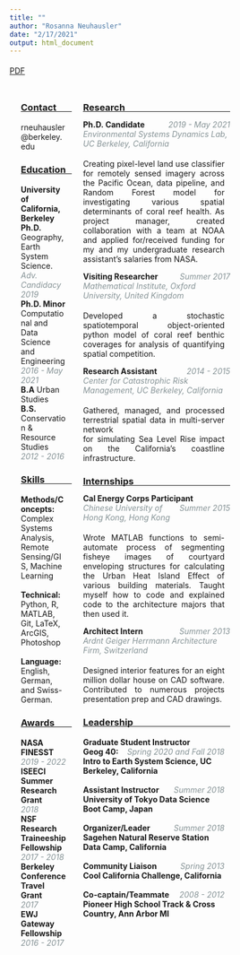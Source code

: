 ```yaml
---
title: ""
author: "Rosanna Neuhausler"
date: "2/17/2021"
output: html_document
---
```


<head>
<style>

i {
  color:#869396;
  font-size: 14px;
}

p {
  text-align: justify;
  padding-top: 5px;
  padding-right: 10px
  }

h3 {
  margin-bottom: -17px;
}

/* columns */
* {box-sizing: border-box;}

.column {
  float: left;
  padding: 10px;
}
.left {
  width: 30%;
  padding-left: 20px;
}
.right {
  width: 70%;
  padding-right: 20px:
}
.row:after {
  content: "";
  display: table;
  clear: both;
}

</style>
</head>


<body>

<a href="pdfs/neuhausler_resume.pdf" >PDF</a>

<div class="column left">

<h3>Contact</h3>
___
rneuhausler@berkeley.edu <br>

<h3>Education</h3>
___

<p style="text-align: left;" padding-top: 2px; padding-right: 2px>
  <strong>University of California, Berkeley</strong><br>
  <strong>Ph.D.</strong> Geography, Earth System Science.<br>
  <i>Adv. Candidacy 2019</i><br>
  <strong>Ph.D. Minor</strong> Computational and Data Science and Engineering<br>
  <i>2016 - May 2021</i><br>
  <strong>B.A</strong> Urban Studies <br>
  <strong>B.S.</strong> Conservation & Resource Studies<br>
  <i>2012 - 2016</i>
</p>




<h3>Skills</h3>
___
<p style="text-align: left;" padding-top: 2px; padding-right: 2px>
  <strong>Methods/Concepts:</strong><br>
  Complex Systems Analysis, Remote Sensing/GIS, Machine Learning<br>
  <br>
  <strong>Technical:</strong><br>
  Python, R, MATLAB, Git, LaTeX, ArcGIS, Photoshop<br>
  <br>
  <strong>Language:</strong><br>
   English, German, and Swiss-German.<br>
</p>

<h3>Awards</h3>
___

<p style="text-align: left;" padding-top: 2px; padding-right: 2px>
  <strong>NASA FINESST</strong><br>
  <i>2019 - 2022</i><br>
  <strong>ISEECI Summer Research Grant</strong><br>
  <i>2018</i><br>
  <strong>NSF Research Traineeship Fellowship</strong>
  <i>2017 - 2018</i><br>
  <strong>Berkeley Conference Travel Grant</strong><br>
  <i>2017</i><br>
  <strong>EWJ Gateway Fellowship</strong>
  <i>2016 - 2017</i><br>
</p>
<br>
<br>
<br>

</div>

<div class="column right">

<h3>Research</h3>
___
<strong>Ph.D. Candidate</strong> <i style="float: right;">2019 - May 2021</i> <br>
<i>Environmental Systems Dynamics Lab, UC Berkeley, California</i> <br>
<p>
Creating pixel-level land use classifier for remotely sensed imagery across the
Pacific Ocean, data pipeline, and Random Forest model for investigating various
spatial determinants of coral reef health. As project manager, created collaboration
with a team at NOAA and applied for/received funding for my and my undergraduate
research assistant’s salaries from NASA.
</p>
<strong>Visiting Researcher</strong> <i style="float: right;">Summer 2017</i> <br>
<i>Mathematical Institute, Oxford University, United Kingdom</i> <br>
<p>
Developed a stochastic spatiotemporal object-oriented python model of coral reef
benthic coverages for analysis of quantifying spatial competition.
</p>
<strong>Research Assistant</strong> <i style="float: right;">2014 - 2015</i> <br>
<i>Center for Catastrophic Risk Management, UC Berkeley, California</i> <br>
<p>
Gathered, managed, and processed terrestrial spatial data in multi-server network <br>
for simulating Sea Level Rise impact on the California’s coastline infrastructure. <br>
</p>

<h3>Internships</h3>
___
<strong>Cal Energy Corps Participant</strong> <i style="float: right;">Summer 2015</i> <br>
<i>Chinese University of Hong Kong, Hong Kong</i> <br>
<p>
Wrote MATLAB functions to semi-automate process of segmenting fisheye images of
courtyard enveloping structures for calculating the Urban Heat Island Effect of
various building materials. Taught myself how to code and explained code to the
architecture majors that then used it.
</p>
<strong>Architect Intern</strong> <i style="float: right;">Summer 2013</i> <br>
<i>Ardnt Geiger Herrmann Architecture Firm, Switzerland</i> <br>
<p>
Designed interior features for an eight million dollar house on CAD software.
Contributed to numerous projects presentation prep and CAD drawings.
</p>

<h3>Leadership</h3>
___

<p style="text-align: left;" padding-top: 2px; padding-right: 2px>
<strong>Graduate Student Instructor</strong> <i style="float: right;">Spring 2020 and Fall 2018</i> <br>
<strong>Geog 40: Intro to Earth System Science, UC Berkeley, California</strong> <br>
<br>
<strong>Assistant Instructor</strong> <i style="float: right;">Summer 2018</i> <br>
<strong>University of Tokyo Data Science Boot Camp, Japan</strong> <br>
<br>
<strong>Organizer/Leader</strong> <i style="float: right;">Summer 2018</i> <br>
<strong>Sagehen Natural Reserve Station Data Camp, California</strong> <br>
<br>
<strong>Community Liaison</strong> <i style="float: right;">Spring 2013</i> <br>
<strong>Cool California Challenge, California</strong> <br>
<br>
<strong>Co-captain/Teammate</strong> <i style="float: right;">2008 - 2012</i> <br>
<strong>Pioneer High School Track & Cross Country, Ann Arbor MI</strong>
</p>
<br>
<br>
<br>
</div>


</body>
